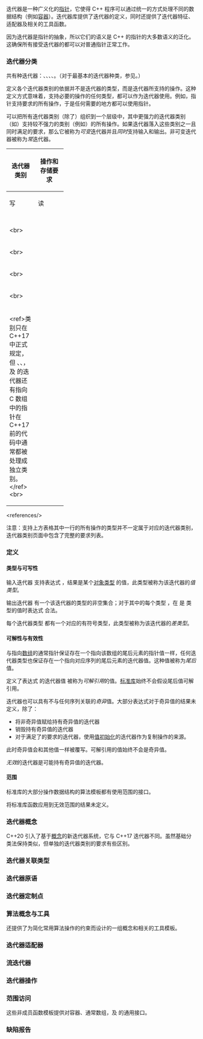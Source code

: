 {{title|迭代器库}}
{{cpp/iterator/navbar}}

迭代器是一种广义化的[[cpp/language/pointer|指针]]，它使得 C++ 程序可以通过统一的方式处理不同的数据结构（例如[[cpp/container|容器]]{{rev inl|since=c++20|和[[cpp/container|范围]]}}）。迭代器库提供了迭代器的定义，同时还提供了迭代器特征、适配器及相关的工具函数。

因为迭代器是指针的抽象，所以它们的语义是 C++ 的指针的大多数语义的泛化。这确保所有接受迭代器的{{lt|cpp/language/function template|函数模板}}都可以对普通指针正常工作。

===迭代器分类===
共有{{rev inl|until=c++17|五}}{{rev inl|since=c++17|六}}种迭代器：{{named req|InputIterator}}、{{named req|OutputIterator}}、{{named req|ForwardIterator}}、{{named req|BidirectionalIterator}}、{{named req|RandomAccessIterator}}{{rev inl|since=c++17|，及{{named req|ContiguousIterator}}}}。（对于最基本的迭代器种类，参见{{named req|Iterator}}。）

定义各个迭代器类别的依据并不是迭代器的类型，而是迭代器所支持的操作。这种定义方式意味着，支持必要的操作的任何类型，都可以作为迭代器使用。例如，指针支持{{named req|RandomAccessIterator}}要求的所有操作，于是任何需要{{named req|RandomAccessIterator}}的地方都可以使用指针。

可以把所有迭代器类别（除了{{named req|OutputIterator}}）组织到一个层级中，其中更强力的迭代器类别（如{{named req|RandomAccessIterator}}）支持较不强力的类别（例如{{named req|InputIterator}}）的所有操作。如果迭代器落入这些类别之一且同时满足{{named req|OutputIterator}}的要求，那么它被称为''可变''{{sep}}迭代器并且''同时''{{sep}}支持输入和输出。非可变迭代器被称为''常''{{sep}}迭代器。

{{rrev|since=c++20|
提供的所有满足迭代器类别要求的操作都是 {{ls|cpp/language/constexpr#constexpr 函数}}的迭代器被称为 ''constexpr'' 迭代器。
}}

{|class="wikitable"
!rowspan="3"|迭代器类别
!colspan="7"|操作和存储要求
|- style="text-align: center;"
|rowspan="2" style="width: 60px;"|写
|rowspan="2" style="width: 60px;"|读
|colspan="2"|自增
|rowspan="2" style="width: 60px;"|自减
|rowspan="2" style="width: 60px;"|随机访问
|rowspan="2" style="width: 60px;"|连续存储
|- style="text-align: center;"
|style="width: 60px;"|无多趟
|style="width: 60px;"|有多趟
|- style="text-align:center;"
|{{named req|Iterator}}
|
|
|{{yes|需要支持}}
|
|
|
|
|-style="text-align:center;"
|{{named req|OutputIterator}}
|{{yes|需要支持}}
|
|{{yes|需要支持}}
|
|
|
|
|- style="text-align:center;"
|{{named req|InputIterator}}&lt;br&gt;{{small|支持写操作时是可变迭代器}}
|
|{{yes|需要支持}}
|{{yes|需要支持}}
|
|
|
|
|- style="text-align:center;"
|{{named req|ForwardIterator}}&lt;br&gt;{{small|同时满足{{named req|InputIterator}}}}
|
|{{yes|需要支持}}
|{{yes|需要支持}}
|{{yes|需要支持}}
|
|
|
|- style="text-align:center;"
|{{named req|BidirectionalIterator}}&lt;br&gt;{{small|同时满足{{named req|ForwardIterator}}}}
|
|{{yes|需要支持}}
|{{yes|需要支持}}
|{{yes|需要支持}}
|{{yes|需要支持}}
|
|
|- style="text-align:center;"
|{{named req|RandomAccessIterator}}&lt;br&gt;{{small|同时满足{{named req|BidirectionalIterator}}}}
|
|{{yes|需要支持}}
|{{yes|需要支持}}
|{{yes|需要支持}}
|{{yes|需要支持}}
|{{yes|需要支持}}
|
|- style="text-align:center;"
|{{nbsp}}{{named req|ContiguousIterator}}&lt;ref&gt;{{named req|ContiguousIterator}}类别只在 C++17 中正式规定，但 {{lc|std::vector}}、{{lc|std::basic_string}}、{{lc|std::array}}，及 {{lc|std::valarray}} 的迭代器还有指向 C 数组中的指针在 C++17 前的代码中通常都被处理成独立类别。&lt;/ref&gt;&lt;br&gt;{{small|同时满足{{named req|RandomAccessIterator}}}}
|
|{{yes|需要支持}}
|{{yes|需要支持}}
|{{yes|需要支持}}
|{{yes|需要支持}}
|{{yes|需要支持}}
|{{yes|需要支持}}
|}
&lt;references/&gt;

注意：支持上方表格其中一行的所有操作的类型并不一定属于对应的迭代器类别，迭代器类别页面中包含了完整的要求列表。

===定义===
====类型与可写性====
输入迭代器 {{c|i}} 支持表达式 {{c|*i}}，结果是某个[[cpp/language/type|对象类型]] {{tt|T}} 的值，此类型被称为该迭代器的''值类型''。

输出迭代器 {{c|i}} 有一个{{rev inl|until=c++20|''可写入''}}{{rev inl|since=c++20|{{ltt|cpp/iterator/indirectly_writable}} 到}}该迭代器的类型的非空集合；对于其中的每个类型 {{tt|T}}，在 {{c|o}} 是 {{tt|T}} 类型的值时表达式 {{c|1=*i = o}} 合法。

每个{{rev inl|until=c++20|定义了相等性的}}迭代器类型 {{tt|X}} 都有一个对应的有符号{{rev inl|until=c++20|[[cpp/language/types#有符号和无符号整数类型|整数]]}}{{rev inl|since=c++20|{{rl|is-integer-like|整数式}}}}类型，此类型被称为该迭代器的''差类型''。

====可解性与有效性====
与指向[[cpp/language/array|数组]]的通常指针保证存在一个指向该数组的尾后元素的指针值一样，任何迭代器类型也保证存在一个指向对应序列的尾后元素的迭代器值。这种值被称为''尾后''{{sep}}值。

定义了表达式 {{c|*i}} 的迭代器值 {{c|i}} 被称为''可解引用''{{sep}}的值。[[cpp/standard library|标准库]]始终不会假设尾后值可解引用。

迭代器也可以具有不与任何序列关联的''奇异''{{sep}}值。大部分表达式对于奇异值的结果未定义，除了：
* 将非奇异值赋给持有奇异值的迭代器
* 销毁持有奇异值的迭代器
* 对于满足了{{named req|DefaultConstructible}}的要求的迭代器，使用[[cpp/language/value initialization|值初始化]]的迭代器作为复制{{rev inl|since=c++11|或移动}}操作的来源。
此时奇异值会和其他值一样被覆写。可解引用的值始终不会是奇异值。

''无效''{{sep}}的迭代器是可能持有奇异值的迭代器。

====范围====
标准库的大部分操作数据结构的算法模板都有使用范围的接口。

{{rev begin}}
{{rev|until=c++20|
对于两个迭代器 {{c|i}} 和 {{c|j}}，当且仅当存在表达式 {{c|++i}} 的有限次应用序列使得 {{c|1=i == j}} 时，{{c|j}} 从 {{c|i}} ''可及''。如果 {{c|j}} 从 {{c|i}} 可及，那么它们指代相同序列中的元素。

''范围''{{sep}}是一对指定了计算的开头和结尾的迭代器。范围 {{range|i|i}} 是空范围；通常来说，范围 {{range|i|j}} 指代数据结构中从 {{c|i}} 指向的元素开始直至（但不包含）{{c|j}} 指向的元素为止的那些元素。

范围 {{range|i|j}} 当且仅当 {{c|j}} 从 {{c|i}} 可及时''有效''。
}}
{{rev|since=c++20|
''范围''{{sep}}有以下两种表示：
* {{range|i|s}}，由迭代器 {{c|i}} 和''哨位'' {{c|s}} 组成，指定了计算的开头和结尾（{{c|i}} 和 {{c|s}} 可以具有不同的类型）。
* {{counted range|i|n}}，由迭代器 {{c|i}} 和计数 {{c|n}} 组成，指定了计算要应用的开头和元素数量。

=====迭代器-哨位范围=====
由迭代器和哨位组成的范围可以比较。{{range|i|s}} 在 {{c|1=i == s}} 时为空；否则 {{range|i|s}} 指代数据结构中从 {{c|i}} 指向的元素开始直至（但不包含）首个满足 {{c|1=j == s}} 的迭代器 {{c|j}} 指向的元素为止的那些元素。

对于迭代器 {{c|i}} 和哨位 {{c|s}}，当且仅当存在表达式 {{c|++i}} 的有限次应用序列使得 {{c|1=i == s}} 时，{{c|s}} 从 {{c|i}} ''可及''。

如果 {{c|s}} 从 {{c|i}} 可及，那么 {{range|i|s}} 表示的范围''有效''。

=====计数范围=====
''计数范围'' {{counted range|i|n}} 在 {{c|1=n == 0}} 时为空；否则 {{counted range|i|n}} 指代数据结构中从 {{c|i}} 指向的元素开始直至（但不包含，如果存在）应用了 {{c|n}} 次 {{c|++i}} 的结果指向的元素（如果存在）为止的 {{c|n}} 个元素。

计数范围 {{counted range|i|n}} 当且仅当满足以下任一条件时''有效''：
* {{c|1=n == 0}}
* 满足以下所有条件：
** {{c|n}} 是正数，
** {{c|i}} 可解引用，
** {{counted range|++i|--n}} 有效。
}}
{{rev end}}

将标准库函数应用到无效范围的结果未定义。

{{anchor|迭代器概念}}
===迭代器概念 {{mark since c++20}}===
C++20 引入了基于[[cpp/language/constraints|概念]]的新迭代器系统，它与 C++17 迭代器不同。虽然基础分类法保持类似，但单独的迭代器类别的要求有些区别。

{{dsc begin}}
{{dsc namespace|std}}
{{dsc inc|cpp/iterator/dsc indirectly_readable}}
{{dsc inc|cpp/iterator/dsc indirectly_writable}}
{{dsc inc|cpp/iterator/dsc weakly_incrementable}}
{{dsc inc|cpp/iterator/dsc incrementable}}
{{dsc inc|cpp/iterator/dsc is-integer-like}}
{{dsc inc|cpp/iterator/dsc input_or_output_iterator}}
{{dsc inc|cpp/iterator/dsc sentinel_for}}
{{dsc inc|cpp/iterator/dsc sized_sentinel_for}}
{{dsc inc|cpp/iterator/dsc input_iterator}}
{{dsc inc|cpp/iterator/dsc output_iterator}}
{{dsc inc|cpp/iterator/dsc forward_iterator}}
{{dsc inc|cpp/iterator/dsc bidirectional_iterator}}
{{dsc inc|cpp/iterator/dsc random_access_iterator}}
{{dsc inc|cpp/iterator/dsc contiguous_iterator}}
{{dsc end}}

{{anchor|迭代器关联类型}}
===迭代器关联类型 {{mark since c++20}}===
{{dsc begin}}
{{dsc namespace|std}}
{{dsc inc|cpp/iterator/dsc incrementable_traits}}
{{dsc inc|cpp/iterator/dsc indirectly_readable_traits}}
{{dsc inc|cpp/iterator/dsc iter_t}}
{{dsc end}}

===迭代器原语===
{{dsc begin}}
{{dsc inc|cpp/iterator/dsc iterator_traits}}
{{dsc inc|cpp/iterator/dsc iterator_tags}}
{{dsc inc|cpp/iterator/dsc iterator}}
{{dsc end}}

{{anchor|迭代器定制点}}
===迭代器定制点 {{mark since c++20}}===
{{dsc begin}}
{{dsc namespace|std::ranges}}
{{dsc inc|cpp/iterator/ranges/dsc iter_move}}
{{dsc inc|cpp/iterator/ranges/dsc iter_swap}}
{{dsc end}}

{{anchor|算法概念与工具}}
===算法概念与工具 {{mark since c++20}}===
还提供了为简化常用算法操作的约束而设计的一组概念和相关的工具模板。

{{dsc begin}}
{{dsc header|iterator}}
{{dsc namespace|std }}
{{dsc h2|间接可调用对象}}
{{dsc inc|cpp/iterator/dsc indirectly_unary_invocable}}
{{dsc inc|cpp/iterator/dsc indirect_unary_predicate}}
{{dsc inc|cpp/iterator/dsc indirect_binary_predicate}}
{{dsc inc|cpp/iterator/dsc indirect_equivalence_relation}}
{{dsc inc|cpp/iterator/dsc indirect_strict_weak_order}}
{{dsc h2|常用算法要求}}
{{dsc inc|cpp/iterator/dsc indirectly_movable}}
{{dsc inc|cpp/iterator/dsc indirectly_movable_storable}}
{{dsc inc|cpp/iterator/dsc indirectly_copyable}}
{{dsc inc|cpp/iterator/dsc indirectly_copyable_storable}}
{{dsc inc|cpp/iterator/dsc indirectly_swappable}}
{{dsc inc|cpp/iterator/dsc indirectly_comparable}}
{{dsc inc|cpp/iterator/dsc permutable}}
{{dsc inc|cpp/iterator/dsc mergeable}}
{{dsc inc|cpp/iterator/dsc sortable}}
{{dsc h2|工具}}
{{dsc inc|cpp/iterator/dsc indirect_result_t}}
{{dsc inc|cpp/iterator/dsc projected}}
{{dsc inc|cpp/iterator/dsc projected_value_t}}
{{dsc end}}

===迭代器适配器===
{{dsc begin}}
{{dsc inc|cpp/iterator/dsc reverse_iterator}}
{{dsc inc|cpp/iterator/dsc make_reverse_iterator}}

{{dsc inc|cpp/iterator/dsc back_insert_iterator}}
{{dsc inc|cpp/iterator/dsc back_inserter}}
{{dsc inc|cpp/iterator/dsc front_insert_iterator}}
{{dsc inc|cpp/iterator/dsc front_inserter}}
{{dsc inc|cpp/iterator/dsc insert_iterator}}
{{dsc inc|cpp/iterator/dsc inserter}}

{{dsc inc|cpp/iterator/dsc basic_const_iterator}}
{{dsc inc|cpp/iterator/dsc const_iterator}}
{{dsc inc|cpp/iterator/dsc const_sentinel}}
{{dsc inc|cpp/iterator/dsc make_const_iterator}}
{{dsc inc|cpp/iterator/dsc make_const_sentinel}}

{{dsc inc|cpp/iterator/dsc move_iterator}}
{{dsc inc|cpp/iterator/dsc move_sentinel}}
{{dsc inc|cpp/iterator/dsc make_move_iterator}}

{{dsc inc|cpp/iterator/dsc common_iterator}}
{{dsc inc|cpp/iterator/dsc default_sentinel_t}}
{{dsc inc|cpp/iterator/dsc counted_iterator}}
{{dsc inc|cpp/iterator/dsc unreachable_sentinel_t}}
{{dsc end}}

===流迭代器===
{{dsc begin}}
{{dsc inc|cpp/iterator/dsc istream_iterator}}
{{dsc inc|cpp/iterator/dsc ostream_iterator}}
{{dsc inc|cpp/iterator/dsc istreambuf_iterator}}
{{dsc inc|cpp/iterator/dsc ostreambuf_iterator}}
{{dsc end}}

===迭代器操作===
{{dsc begin}}
{{dsc header|iterator}}
{{dsc inc|cpp/iterator/dsc advance}}
{{dsc inc|cpp/iterator/dsc distance}}
{{dsc inc|cpp/iterator/dsc next}}
{{dsc inc|cpp/iterator/dsc prev}}
{{dsc inc|cpp/iterator/ranges/dsc advance}}
{{dsc inc|cpp/iterator/ranges/dsc distance}}
{{dsc inc|cpp/iterator/ranges/dsc next}}
{{dsc inc|cpp/iterator/ranges/dsc prev}}
{{dsc end}}

{{anchor|范围访问}}
===范围访问 {{mark since c++11}}===
这些非成员函数模板提供对容器、通常数组，及 {{lc|std::initializer_list}} 的通用接口。
{{dsc begin}}
{{dsc header|array}}
{{dsc header|deque}}
{{dsc header|flat_map}}
{{dsc header|flat_set}}
{{dsc header|forward_list}}
{{dsc header|inplace_vector}}
{{dsc header|iterator}}
{{dsc header|list}}
{{dsc header|map}}
{{dsc header|regex}}
{{dsc header|set}}
{{dsc header|span}}
{{dsc header|string}}
{{dsc header|string_view}}
{{dsc header|unordered_map}}
{{dsc header|unordered_set}}
{{dsc header|vector}}
{{dsc namespace|std}}
{{dsc inc|cpp/iterator/dsc begin}}
{{dsc inc|cpp/iterator/dsc end}}
{{dsc inc|cpp/iterator/dsc rbegin}}
{{dsc inc|cpp/iterator/dsc rend}}
{{dsc inc|cpp/iterator/dsc size}}
{{dsc inc|cpp/iterator/dsc empty}}
{{dsc inc|cpp/iterator/dsc data}}
{{dsc end}}

===缺陷报告===
{{dr list begin}}
{{dr list item|wg=cwg|dr=1181|std=C++98|before=数组类型不能为值类型|after=它们能}}
{{dr list item|wg=lwg|dr=208|std=C++98|before=尾后迭代器不会持有奇异值|after=可能会持有奇异值}}
{{dr list item|wg=lwg|dr=278|std=C++98|before=未定义迭代器的有效性|after=定义为始终不持有奇异值}}
{{dr list item|wg=lwg|dr=324|std=C++98|before=输出迭代器具有值类型|after=改成具有可写入类型}}
{{dr list item|wg=lwg|dr=407|std=C++98|before=不能销毁持有奇异值的迭代器|after=可以销毁}}
{{dr list item|wg=lwg|dr=408|paper=N3066|std=C++98|before=不能复制持有奇异值的迭代器|after=它是值初始化的情况下可以}}
{{dr list item|wg=lwg|dr=1185|paper=N3066|std=C++98|before={{named req|ForwardIterator}}、&lt;br&gt;{{named req|BidirectionalIterator}}和&lt;br&gt;{{named req|RandomAccessIterator}}&lt;br&gt;始终满足{{named req|OutputIterator}}|after=它们不一定满足&lt;br&gt;{{named req|OutputIterator}}}}
{{dr list item|wg=lwg|dr=1210|paper=N3066|std=C++98|before=迭代器的奇异性和可及性的定义依赖容器|after=改为依赖序列}}
{{dr list item|wg=lwg|dr=3009|std=C++17|before={{header|string_view}} 没有提供范围访问函数模板|after=提供这些模板}}
{{dr list item|wg=lwg|dr=3987|std=C++23|before={{header|flat_map}} 和 {{header|flat_set}} 没有提供范围访问函数模板|after=提供这些模板}}
{{dr list end}}

{{langlinks|ar|de|es|en|fr|it|ja|ko|pt|ru|tr}}